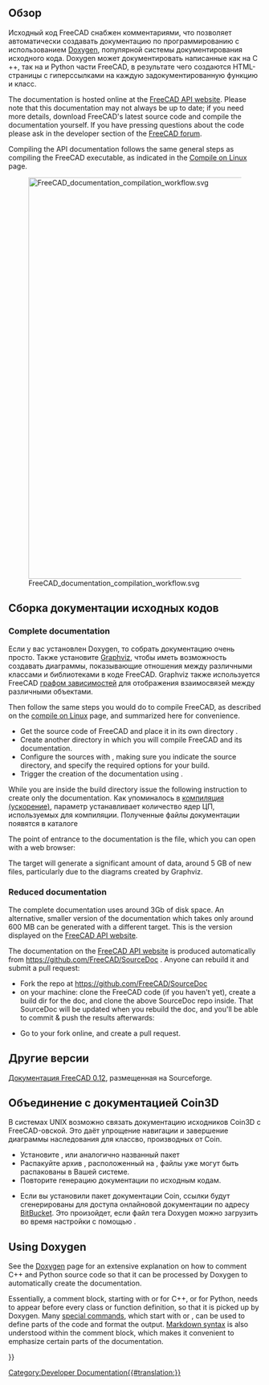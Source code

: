 <languages/>

<div class="mw-translate-fuzzy">
{{Docnav/ru
|[[Extra python modules/ru|Дополнительные модули Python]]
|[[List of Commands/ru|Список комманд]]
}}
</div>

{{TOCright}}

== Обзор ==
Исходный код FreeCAD снабжен комментариями, что позволяет автоматически создавать документацию по программированию с использованием [[Doxygen/ru|Doxygen]], популярной системы документирования исходного кода. Doxygen может документировать написанные как на C ++, так на и Python части FreeCAD, в результате чего создаются HTML-страницы с гиперссылками на каждую задокументированную функцию и класс.

The documentation is hosted online at the [https://freecad.github.io/SourceDoc/ FreeCAD API website]. Please note that this documentation may not always be up to date; if you need more details, download FreeCAD's latest source code and compile the documentation yourself. If you have pressing questions about the code please ask in the developer section of the [https://forum.freecadweb.org/index.php FreeCAD forum].

Compiling the API documentation follows the same general steps as compiling the FreeCAD executable, as indicated in the [[Compile_on_Linux|Compile on Linux]] page.

[[File:FreeCAD_documentation_compilation_workflow.svg|800px]]

{{Caption|General workflow to compile FreeCAD's programming documentation. The Doxygen and Graphviz packages must be in the system, as well as the FreeCAD source code itself. CMake configures the system so that with a single make instruction the documentation for the the entire project is compiled into many HTML files with diagrams.}}

== Сборка документации исходных кодов ==

=== Complete documentation ===

Если у вас установлен Doxygen, то собрать документацию очень просто. Также установите [https://www.graphviz.org/ Graphviz], чтобы иметь возможность создавать диаграммы, показывающие отношения между различными классами и библиотеками в коде FreeCAD. Graphviz также используется FreeCAD [[Std_DependencyGraph | графом зависимостей]] для отображения взаимосвязей между различными объектами.
{{Code|code=
sudo apt install doxygen graphviz
}}

Then follow the same steps you would do to compile FreeCAD, as described on the [[Compile_on_Linux|compile on Linux]] page, and summarized here for convenience.
* Get the source code of FreeCAD and place it in its own directory {{incode|freecad-source}}.
* Create another directory {{incode|freecad-build}} in which you will compile FreeCAD and its documentation.
* Configure the sources with {{incode|cmake}}, making sure you indicate the source directory, and specify the required options for your build.
* Trigger the creation of the documentation using {{incode|make}}.
{{Code|code=
git clone https://github.com/FreeCAD/FreeCAD.git freecad-source
mkdir freecad-build
cd freecad-build
cmake -DBUILD_QT5=ON -DPYTHON_EXECUTABLE=/usr/bin/python3 ../freecad-source
}}

While you are inside the build directory issue the following instruction to create only the documentation.
{{Code|code=
make -j$(nproc --ignore=2) DevDoc
}}
Как упоминалось в [[Compiling (Speeding up)/ru|компиляция (ускорение)]], параметр {{incode|-j}} устанавливает количество ядер ЦП, используемых для компиляции. Полученные файлы документации появятся в каталоге
{{Code|code=
freecad-build/doc/SourceDocu/html/
}}

The point of entrance to the documentation is the {{incode|index.html}} file, which you can open with a web browser:
{{Code|code=
xdg-open freecad-build/doc/SourceDocu/html/index.html
}}

The {{incode|DevDoc}} target will generate a significant amount of data, around 5 GB of new files, particularly due to the diagrams created by Graphviz.

=== Reduced documentation ===

The complete documentation uses around 3Gb of disk space. An alternative, smaller version of the documentation which takes only around 600 MB can be generated with a different target. This is the version displayed on the [https://freecad.github.io/SourceDoc/ FreeCAD API website].
{{Code|code=
make -j$(nproc --ignore=2) WebDoc
}}

The documentation on the [https://freecad.github.io/SourceDoc/ FreeCAD API website] is produced automatically from https://github.com/FreeCAD/SourceDoc . Anyone can rebuild it and submit a pull request:

* Fork the repo at https://github.com/FreeCAD/SourceDoc
* on your machine: clone the FreeCAD code (if you haven't yet), create a build dir for the doc, and clone the above SourceDoc repo inside. That SourceDoc will be updated when you rebuild the doc, and you'll be able to commit & push the results afterwards:
{{Code|code=
git clone https://github.com/FreeCAD/FreeCAD
cd FreeCAD
mkdir build
cd build
mkdir -p doc/SourceDocu/html
cd doc/SourceDocu/html
git clone your-fork-url
cd ../../..
cmake -DBUILD_QT5=ON -DPYTHON_EXECUTABLE=/usr/bin/python3 ..
make WebDoc
cd doc/SourceDocu/html
git commit
git push
}}
* Go to your fork online, and create a pull request.

<div class="mw-translate-fuzzy">
== Другие версии ==
[http://free-cad.sf.net/SrcDocu/index.html Документация FreeCAD 0.12], размещенная на Sourceforge.
</div>

== Объединение с документацией Coin3D ==

В системах UNIX возможно связать документацию исходников Coin3D с FreeCAD-овской. Это даёт упрощение навигации и завершение диаграммы наследования для классво, производных от Coin.

* Установите {{incode|libcoin-doc}}, {{incode|libcoin80-doc}} или аналогично названный пакет
* Распакуйте архив {{incode|coin.tar.gz}}, расположенный на {{incode|/usr/share/doc/libcoin-doc/html}}, файлы уже могут быть распакованы в Вашей системе.
* Повторите генерацию документации по исходным кодам.

* Если вы установили пакет документации Coin, ссылки будут сгенерированы для доступа онлайновой документации по адресу [https://coin3d.bitbucket.io/Coin/ BitBucket]. Это произойдет, если файл тега Doxygen можно загрузить во время настройки с помощью {{incode|wget}}.

== Using Doxygen ==

See the [[Doxygen|Doxygen]] page for an extensive explanation on how to comment C++ and Python source code so that it can be processed by Doxygen to automatically create the documentation.

Essentially, a comment block, starting with {{incode|/**}} or {{incode|///}} for C++, or {{incode|##}} for Python, needs to appear before every class or function definition, so that it is picked up by Doxygen. Many [[Doxygen#Doxygen markup|special commands]], which start with {{incode|\}} or {{incode|@}}, can be used to define parts of the code and format the output. [[Doxygen#Markdown support|Markdown syntax]] is also understood within the comment block, which makes it convenient to emphasize certain parts of the documentation.
{{Code|code=
/**
 * Returns the name of the workbench object.
 */
std::string name() const;

/**
 * Set the name to the workbench object.
 */
void setName(const std::string&);

/// remove the added TaskWatcher
void removeTaskWatcher(void);
}}


<div class="mw-translate-fuzzy">
{{Docnav/ru
|[[Extra python modules/ru|Дополнительные модули Python]]
|[[List of Commands/ru|Список комманд]]
}}
</div>

{{Userdocnavi{{#translation:}}}}
[[Category:Developer Documentation{{#translation:}}]]
{{clear}}
